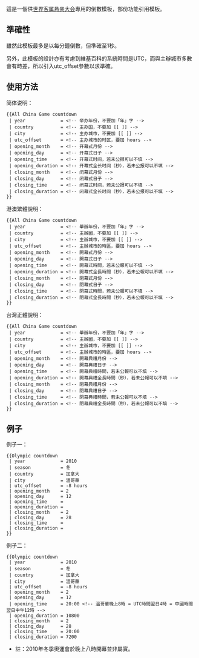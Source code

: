 這是一個供[[世界客属恳亲大会]]專用的倒數模板，部份功能引用{{T1|Countdown}}模板。

== 準確性 ==
雖然此模板最多是以每分鐘倒數，但準確至1秒。

另外，此模板的設計亦有考慮到維基百科的系統時間是UTC，而與主辦城市多數會有時差，所以引入utc_offset參數以求準確。

== 使用方法 ==
;简体说明：
<pre>
{{All China Game countdown
 | year             = <!-- 举办年份，不要加「年」字 -->
 | country          = <!-- 主办国，不要加 [[ ]] -->
 | city             = <!-- 主办城市，不要加 [[ ]] -->
 | utc_offset       = <!-- 主办城市的时区，要加 hours -->
 | opening_month    = <!-- 开幕式月份 -->
 | opening_day      = <!-- 开幕式日子 -->
 | opening_time     = <!-- 开幕式时间，若未公报可以不填 -->
 | opening_duration = <!-- 开幕式全长时间（秒），若未公报可以不填 -->
 | closing_month    = <!-- 闭幕式月份 -->
 | closing_day      = <!-- 闭幕式日子 -->
 | closing_time     = <!-- 闭幕式时间，若未公报可以不填 -->
 | closing_duration = <!-- 闭幕式全长时间（秒），若未公报可以不填 -->
}}
</pre>

;港澳繁體說明：
<pre>
{{All China Game countdown
 | year             = <!-- 舉辦年份，不要加「年」字 -->
 | country          = <!-- 主辦國，不要加 [[ ]] -->
 | city             = <!-- 主辦城市，不要加 [[ ]] -->
 | utc_offset       = <!-- 主辦城市的時區，要加 hours -->
 | opening_month    = <!-- 開幕式月份 -->
 | opening_day      = <!-- 開幕式日子 -->
 | opening_time     = <!-- 開幕式時間，若未公報可以不填 -->
 | opening_duration = <!-- 開幕式全長時間（秒），若未公報可以不填 -->
 | closing_month    = <!-- 閉幕式月份 -->
 | closing_day      = <!-- 閉幕式日子 -->
 | closing_time     = <!-- 閉幕式時間，若未公報可以不填 -->
 | closing_duration = <!-- 閉幕式全長時間（秒），若未公報可以不填 -->
}}
</pre>

;台灣正體說明：
<pre>
{{All China Game countdown
 | year             = <!-- 舉辦年份，不要加「年」字 -->
 | country          = <!-- 主辦國，不要加 [[ ]] -->
 | city             = <!-- 主辦城市，不要加 [[ ]] -->
 | utc_offset       = <!-- 主辦城市的時區，要加 hours -->
 | opening_month    = <!-- 開幕典禮月份 -->
 | opening_day      = <!-- 開幕典禮日子 -->
 | opening_time     = <!-- 開幕典禮時間，若未公報可以不填 -->
 | opening_duration = <!-- 開幕典禮全長時間（秒），若未公報可以不填 -->
 | closing_month    = <!-- 閉幕典禮月份 -->
 | closing_day      = <!-- 閉幕典禮日子 -->
 | closing_time     = <!-- 閉幕典禮時間，若未公報可以不填 -->
 | closing_duration = <!-- 閉幕典禮全長時間（秒），若未公報可以不填 -->
}}
</pre>

== 例子 ==
;例子一：
{{Olympic countdown
 | year             = 2010
 | season           = 冬
 | country          = 加拿大
 | city             = 溫哥華
 | utc_offset       = -8 hours
 | opening_month    = 2
 | opening_day      = 12
 | opening_time     = 
 | opening_duration = 
 | closing_month    = 2
 | closing_day      = 28
 | closing_time     = 
 | closing_duration = 
}}
<pre>
{{Olympic countdown
 | year             = 2010
 | season           = 冬
 | country          = 加拿大
 | city             = 溫哥華
 | utc_offset       = -8 hours
 | opening_month    = 2
 | opening_day      = 12
 | opening_time     = 
 | opening_duration = 
 | closing_month    = 2
 | closing_day      = 28
 | closing_time     = 
 | closing_duration = 
}}
</pre>

;例子二：
{{Olympic countdown
 | year             = 2010
 | season           = 冬
 | country          = 加拿大
 | city             = 溫哥華
 | utc_offset       = -8 hours
 | opening_month    = 2
 | opening_day      = 12
 | opening_time     = 20:00
 | opening_duration = 10800
 | closing_month    = 2
 | closing_day      = 28
 | closing_time     = 19:00
 | closing_duration = 7200
}}
<pre>
{{Olympic countdown
 | year             = 2010
 | season           = 冬
 | country          = 加拿大
 | city             = 溫哥華
 | utc_offset       = -8 hours
 | opening_month    = 2
 | opening_day      = 12
 | opening_time     = 20:00 <!-- 溫哥華晚上8時 = UTC時間翌日4時 = 中國時間翌日中午12時 -->
 | opening_duration = 10800
 | closing_month    = 2
 | closing_day      = 28
 | closing_time     = 20:00
 | closing_duration = 7200
</pre>
*註：2010年冬季奧運會於晚上八時開幕並非屬實。